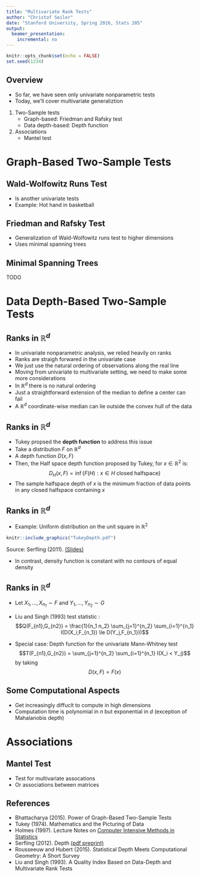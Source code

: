 ```yaml
---
title: "Multivariate Rank Tests"
author: "Christof Seiler"
date: "Stanford University, Spring 2016, Stats 205"
output:
  beamer_presentation:
    incremental: no
---
```


```r
knitr::opts_chunk$set(echo = FALSE)
set.seed(1234)
```

## Overview

* So far, we have seen only univariate nonparametric tests
* Today, we'll cover multivariate generaliztion
1. Two-Sample tests
    * Graph-based: Friedman and Rafsky test
    * Data depth-based: Depth function
2. Associations
    * Mantel test

# Graph-Based Two-Sample Tests

## Wald-Wolfowitz Runs Test

* Is another univariate tests
* Example: Hot hand in basketball

## Friedman and Rafsky Test

* Generalization of Wald-Wolfowitz runs test to higher dimensions
* Uses minimal spanning trees

## Minimal Spanning Trees

TODO

# Data Depth-Based Two-Sample Tests

## Ranks in $\mathbb{R}^d$

* In univariate nonparametric analysis, we relied heavily on ranks
* Ranks are straigh forwared in the univariate case
* We just use the natural ordering of observations along the real line
* Moving from univariate to multivariate setting, we need to make some more considerations
* In $\mathbb{R}^d$ there is no natural ordering
* Just a straightforward extension of the median to define a center can fail
* A $\mathbb{R}^d$ coordinate-wise median can lie outside the convex hull of the data

## Ranks in $\mathbb{R}^d$

* Tukey propsed the **depth function** to address this issue
* Take a distribution $F$ on $\mathbb{R}^d$
* A depth function $D(x,F)$ 
* Then, the Half space depth function proposed by Tukey, for $x \in \mathbb{R}^2$ is:
$$D_H(x,F) = \inf\{ F(H): x \in H \text{ closed halfspace} \}$$
* The sample halfspace depth of $x$ is the minimum fraction of data points in any closed halfspace containing $x$

## Ranks in $\mathbb{R}^d$

* Example: Uniform distribution on the unit square in $\mathbb{R}^2$

```r
knitr::include_graphics("TukeyDepth.pdf")
```

Source: Serfling (2011). [(Slides)](http://www.utdallas.edu/~serfling/Serfling_Oberwolfach_Talk.pdf)

* In contrast, density function is constant with no contours of equal density

## Ranks in $\mathbb{R}^d$

* Let $X_1,\dots,X_{n_1} \sim F$ and $Y_1,\dots,Y_{n_2} \sim G$
* Liu and Singh (1993) test statistic :
$$Q(F_{n1},G_{n2}) = \frac{1}{n_1 n_2} \sum_{j=1}^{n_2} \sum_{i=1}^{n_1} I(D(X_i,F_{n_1}) \le D(Y_j,F_{n_1}))$$

* Special case: Depth function for the univariate Mann-Whitney test 
$$T(F_{n1},G_{n2}) = \sum_{j=1}^{n_2} \sum_{i=1}^{n_1} I(X_i < Y_j)$$
by taking 
$$D(x,F) = F(x)$$

## Some Computational Aspects

* Get increasingly diffuclt to compute in high dimensions
* Computation time is polynomial in $n$ but exponential in $d$ (exception of Mahalanobis depth)

# Associations

## Mantel Test

* Test for multivariate assocations
* Or associations between matrices

## References

* Bhattacharya (2015). Power of Graph-Based Two-Sample Tests
* Tukey (1974). Mathematics and the Picturing of Data
* Holmes (1997). Lecture Notes on [Computer Intensive Methods in Statistics](http://statweb.stanford.edu/~susan/courses/b494/node3.html#SECTION00390000000000000000)
* Serfling (2012). Depth [(pdf preprint)](http://www.utdallas.edu/~serfling/papers/Depth_EOE2.pdf)
* Rousseeuw and Hubert (2015). Statistical Depth Meets Computational Geometry: A Short Survey
* Liu and Singh (1993). A Quality Index Based on Data-Depth and Multivariate Rank Tests
